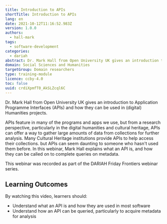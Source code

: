 ```yaml
---
title: Introduction to APIs
shortTitle: Introduction to APIs
lang: en
date: 2021-10-12T11:16:52.983Z
version: 1.0.0
authors:
  - hall-mark
tags:
  - software-development
categories:
  - dariah
abstract: Dr. Mark Hall from Open University UK gives an introduction to Application Programme Interfaces (APIs) and how they can be used in (digital) Humanities projects.  This webinar was recorded as part of the DARIAH Friday Frontiers webinar series.
domain: Social Sciences and Humanities
targetGroup: Domain researchers
type: training-module
licence: ccby-4.0
toc: false
uuid: crdiXpmfT0_AkSLZcql6C
---
```


Dr. Mark Hall from Open University UK gives an introduction to Application Programme Interfaces (APIs) and how they can be used in (digital) Humanities projects.

APIs feature in many of the programs and apps we use, but from a research perspective, particularly in the digital humanities and cultural heritage, APIs can offer a way to gather large amounts of data from collections for further analysis. Many Cultural Heritage institutions provide APIs to help access their collections. but APIs can seem daunting to someone who hasn't used them before. In this webinar, Mark Hall explains what an API is, and how they can be called on to complete queries on metadata.

This webinar was recorded as part of the DARIAH Friday Frontiers webinar series.

## Learning Outcomes

By watching this video, learners should:

- Understand what an API is and how they are used in most software
- Understand how an API can be queried, particularly to acquire metadata for analysis

<VideoCard
  provider="youtube"
  id="ifTYfDF6pUI"
  title="Introduction to APIs"
  subtitle="Click here to view"
  image="images/intro-to-apis-image.png"
/>
